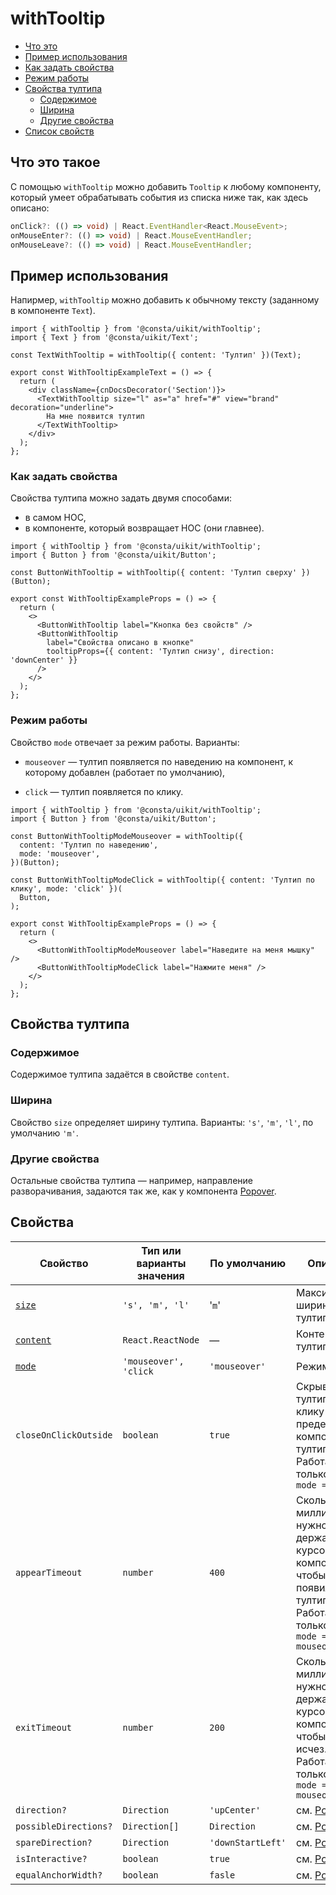 
# withTooltip

- [Что это](#что-это-такое)
- [Пример использования](#пример-использования)
- [Как задать свойства](#как-задать-свойства)
- [Режим работы](#режим-работы)
- [Свойства тултипа](#свойства-тултипа)
  - [Содержимое](#содержимое)
  - [Ширина](#ширина)
  - [Другие свойства](#другие-свойства)
- [Список свойств](#список-свойств)


## Что это такое

C помощью `withTooltip` можно добавить `Tooltip` к любому компоненту,
который умеет обрабатывать события из списка ниже так, как здесь описано:

```ts
onClick?: (() => void) | React.EventHandler<React.MouseEvent>;
onMouseEnter?: (() => void) | React.MouseEventHandler;
onMouseLeave?: (() => void) | React.MouseEventHandler;
```

## Пример использования

Напирмер, `withTooltip` можно добавить к обычному тексту (заданному в компоненте `Text`).

```tsx
import { withTooltip } from '@consta/uikit/withTooltip';
import { Text } from '@consta/uikit/Text';

const TextWithTooltip = withTooltip({ content: 'Тултип' })(Text);

export const WithTooltipExampleText = () => {
  return (
    <div className={cnDocsDecorator('Section')}>
      <TextWithTooltip size="l" as="a" href="#" view="brand" decoration="underline">
        На мне появится тултип
      </TextWithTooltip>
    </div>
  );
};
```

<WithTooltipExampleText />

### Как задать свойства

Свойства тултипа можно задать двумя способами:
- в самом HOC,
- в компоненте, который возвращает HOC (они главнее).

```tsx
import { withTooltip } from '@consta/uikit/withTooltip';
import { Button } from '@consta/uikit/Button';

const ButtonWithTooltip = withTooltip({ content: 'Тултип сверху' })(Button);

export const WithTooltipExampleProps = () => {
  return (
    <>
      <ButtonWithTooltip label="Кнопка без свойств" />
      <ButtonWithTooltip
        label="Свойства описано в кнопке"
        tooltipProps={{ content: 'Тултип снизу', direction: 'downCenter' }}
      />
    </>
  );
};
```

<WithTooltipExampleProps />

### Режим работы

Свойство `mode` отвечает за режим работы. Варианты:

- `mouseover` — тултип появляется по наведению на компонент, к которому добавлен (работает по умолчанию),

- `click` — тултип появляется по клику.

```tsx
import { withTooltip } from '@consta/uikit/withTooltip';
import { Button } from '@consta/uikit/Button';

const ButtonWithTooltipModeMouseover = withTooltip({
  content: 'Тултип по наведению',
  mode: 'mouseover',
})(Button);

const ButtonWithTooltipModeClick = withTooltip({ content: 'Тултип по клику', mode: 'click' })(
  Button,
);

export const WithTooltipExampleProps = () => {
  return (
    <>
      <ButtonWithTooltipModeMouseover label="Наведите на меня мышку" />
      <ButtonWithTooltipModeClick label="Нажмите меня" />
    </>
  );
};
```
<WithTooltipExampleMode />

## Свойства тултипа

### Содержимое

Содержимое тултипа задаётся в свойстве `content`.

### Ширина

Свойство `size` определяет ширину тултипа. Варианты: `'s'`, `'m'`, `'l'`, по умолчанию `'m'`.

<WithTooltipExampleSize />


### Другие свойства

Остальные свойства тултипа — например, направление разворачивания, задаются так же, как у компонента [Popover](?path=/docs/components-popover--popover-positioned-by-coords-story).                                                   


## Свойства

| Свойство              | Тип или варианты значения | По умолчанию      | Описание                                                                                                                                 |
| --------------------- | ------------------------- | ----------------- | ---------------------------------------------------------------------------------------------------------------------------------------- |
| [`size`](#ширина)                | `'s', 'm', 'l'`           | '`m`'             | Максимальная ширина тултипа                                                                                          |
| [`content`](#содержимое)             | `React.ReactNode`         | —                 | Контент тултипа                                                                                                                          |
| [`mode`](#режим-работы)                | `'mouseover', 'click`     | `'mouseover'`     | Режим работы                                                                                                                             |
| `closeOnClickOutside` | `boolean`                 | `true`            | Скрывает тултип по клику за пределами компонента и тултипа. Работает только при `mode = click`                                                  |
| `appearTimeout`       | `number`                  | `400`             | Сколько миллисекунд нужно держать курсор на компоненте, чтобы появился тултип. Работает только при `mode = mouseover`     |
| `exitTimeout`         | `number`                  | `200`             | Сколько миллисекунд нужно держать курсор на компоненте, чтобы тултип исчез. Работает только при `mode = mouseover` |
| `direction?`          | `Direction`               | `'upCenter'`      | см. [Popover](?path=/docs/components-popover--popover-positioned-by-coords-story)                                                        |
| `possibleDirections?` | `Direction[]`             | `Direction`       | см. [Popover](?path=/docs/components-popover--popover-positioned-by-coords-story)                                                        |
| `spareDirection?`     | `Direction`               | `'downStartLeft'` | см. [Popover](?path=/docs/components-popover--popover-positioned-by-coords-story)                                                        |
| `isInteractive?`      | `boolean`                 | `true`            | см. [Popover](?path=/docs/components-popover--popover-positioned-by-coords-story)                                                        |
| `equalAnchorWidth?`   | `boolean`                 | `fasle`           | см. [Popover](?path=/docs/components-popover--popover-positioned-by-coords-story)                                                        |
